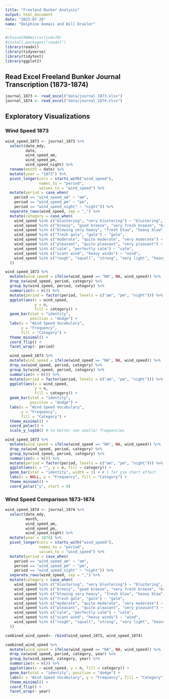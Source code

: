```yaml
---
title: "Freeland Bunker Analysis"
output: html_document
date: "2023-07-28"
name: "Delphine Demais and Will Draxler"
---
```


```r
#chooseCRANmirror(ind=70)
#install.packages("readxl")
library(readxl)
library(tidyverse)
library(tidytext)
library(ggplot2)
```

## Read Excel Freeland Bunker Journal Transcription (1873-1874)

```r
journal_1873 <- read_excel("data/journal_1873.xlsx")
journal_1874 <- read_excel("data/journal_1874.xlsx")
```

## Exploratory Visualizations

### Wind Speed 1873
```r
wind_speed_1873 <- journal_1873 %>%
  select(date_mdy,
         date,
         wind_speed_am, 
         wind_speed_pm, 
         wind_speed_night) %>% 
  rename(month = date) %>% 
  mutate(year = "1873") %>% 
  pivot_longer(cols = starts_with("wind_speed"), 
               names_to = "period", 
               values_to = "wind_speed") %>%
  mutate(period = case_when(
    period == "wind_speed_am" ~ "am",
    period == "wind_speed_pm" ~ "pm", 
    period == "wind_speed_night" ~ "night")) %>% 
  separate_rows(wind_speed, sep = ",") %>% 
  mutate(category = case_when(
    wind_speed %in% c("blustering", "very blustering") ~ "blustering",
    wind_speed %in% c("breezy", "good breeze", "very fresh breeze", "breezed up", "fresh breeze", "heavy breeze", "smart breeze", "strong breeze") ~ "breeze",
    wind_speed %in% c("blowing very heavy", "fresh blow", "heavy blow", "very heavy blow", "blowy", "blowing", "blowing hard", "blowing very hard") ~ "blow",
    wind_speed %in% c("fresh gale", "gale") ~ "gale",
    wind_speed %in% c("moderate", "quite moderate", "very moderate") ~ "moderate",
    wind_speed %in% c("pleasant", "quite pleasant", "very pleasant") ~ "pleasant",
    wind_speed %in% c("calm", "perfectly calm") ~ "calm",
    wind_speed %in% c("scant wind", "heavy winds") ~ "wind",
    wind_speed %in% c("rough", "squall", "strong", "very light", "heavy", "baffling", "a light air", "variable", "fair") ~ "other intensities"
  ))
```

```r
wind_speed_1873 %>%
  mutate(wind_speed = ifelse(wind_speed == "NA", NA, wind_speed)) %>%
  drop_na(wind_speed, period, category) %>%
  group_by(wind_speed, period, category) %>%
  summarize(n = n()) %>%
  mutate(period = factor(period, levels = c("am", "pm", "night"))) %>%
  ggplot(aes(x = wind_speed, 
             y = n, 
             fill = category)) +
  geom_bar(stat = "identity", 
           position = "dodge") +
  labs(x = "Wind Speed Vocabulary", 
       y = "Frequency", 
       fill = "Category") +
  theme_minimal() +
  coord_flip() +
  facet_wrap(~ period)
```
```r
  wind_speed_1873 %>%
  mutate(wind_speed = ifelse(wind_speed == "NA", NA, wind_speed)) %>%
  drop_na(wind_speed, period, category) %>%
  group_by(wind_speed, period, category) %>%
  summarize(n = n()) %>%
  mutate(period = factor(period, levels = c("am", "pm", "night"))) %>%
  ggplot(aes(x = wind_speed, 
             y = n, 
             fill = category)) +
  geom_bar(stat = "identity", 
           position = "dodge") +
  labs(x = "Wind Speed Vocabulary", 
       y = "Frequency", 
       fill = "Category") +
  theme_minimal() +
  coord_polar() +
  scale_y_log10() # to better see smaller frequencies
```
```r
wind_speed_1873 %>%
  mutate(wind_speed = ifelse(wind_speed == "NA", NA, wind_speed)) %>%
  drop_na(wind_speed, period, category) %>%
  group_by(wind_speed, period, category) %>%
  summarize(n = n()) %>%
  mutate(period = factor(period, levels = c("am", "pm", "night"))) %>%
  ggplot(aes(x = "", y = n, fill = category)) +
  geom_bar(stat = "identity", width = 1) + # 1 for pie chart effect
  labs(x = NULL, y = "Frequency", fill = "Category") +
  theme_minimal() +
  coord_polar("y", start = 0)
```

### Wind Speed Comparison 1873-1874

```r
wind_speed_1874 <- journal_1874 %>%
  select(date_mdy, 
         month,
         wind_speed_am, 
         wind_speed_pm, 
         wind_speed_night) %>% 
  mutate(year = 1874) %>% 
  pivot_longer(cols = starts_with("wind_speed"), 
               names_to = "period", 
               values_to = "wind_speed") %>%
  mutate(period = case_when(
    period == "wind_speed_am" ~ "am",
    period == "wind_speed_pm" ~ "pm", 
    period == "wind_speed_night" ~ "night")) %>% 
  separate_rows(wind_speed, sep = ",") %>% 
  mutate(category = case_when(
    wind_speed %in% c("blustering", "very blustering") ~ "blustering",
    wind_speed %in% c("breezy", "good breeze", "very fresh breeze", "breezed up", "fresh breeze", "heavy breeze", "smart breeze", "strong breeze") ~ "breeze",
    wind_speed %in% c("blowing very heavy", "fresh blow", "heavy blow", "very heavy blow", "blowy", "blowing", "blowing hard", "blowing very hard") ~ "blow",
    wind_speed %in% c("fresh gale", "gale") ~ "gale",
    wind_speed %in% c("moderate", "quite moderate", "very moderate") ~ "moderate",
    wind_speed %in% c("pleasant", "quite pleasant", "very pleasant") ~ "pleasant",
    wind_speed %in% c("calm", "perfectly calm") ~ "calm",
    wind_speed %in% c("scant wind", "heavy winds") ~ "wind",
    wind_speed %in% c("rough", "squall", "strong", "very light", "heavy", "baffling", "a light air", "variable", "fair") ~ "other intensities"
  ))
```

```r
combined_wind_speed<- rbind(wind_speed_1873, wind_speed_1874)
```

```r
combined_wind_speed %>%
  mutate(wind_speed = ifelse(wind_speed == "NA", NA, wind_speed)) %>%
  drop_na(wind_speed, period, category, year) %>%
  group_by(wind_speed, category, year) %>%
  summarize(n = n()) %>%
  ggplot(aes(x = wind_speed, y = n, fill = category)) +
  geom_bar(stat = "identity", position = "dodge") +
  labs(x = "Wind Speed Vocabulary", y = "Frequency", fill = "Category") +
  theme_minimal() +
  coord_flip() +
  facet_wrap(~ year)
```

